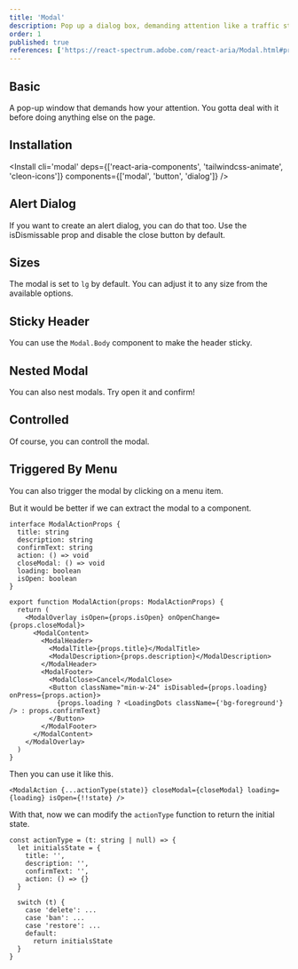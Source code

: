 ```yaml
---
title: 'Modal'
description: Pop up a dialog box, demanding attention like a traffic stop sign, ideal for critical interactions..
order: 1
published: true
references: ['https://react-spectrum.adobe.com/react-aria/Modal.html#props', 'https://github.com/jamiebuilds/tailwindcss-animate', 'https://cleon-icons.vercel.app/']
---
```


## Basic

A pop-up window that demands how your attention. You gotta deal with it before doing anything else on the page.

<How toUse='overlays/modal-demo' />

## Installation

<Install cli='modal' deps={['react-aria-components', 'tailwindcss-animate', 'cleon-icons']} components={['modal', 'button', 'dialog']} />

## Alert Dialog

If you want to create an alert dialog, you can do that too. Use the isDismissable prop and disable the close button by default.

<How toUse='overlays/alert-dialog-demo' />

## Sizes

The modal is set to `lg` by default. You can adjust it to any size from the available options.

<How toUse='overlays/modal-size-demo' />

## Sticky Header

You can use the `Modal.Body` component to make the header sticky.

<How toUse='overlays/modal-sticky-demo' />

## Nested Modal

You can also nest modals. Try open it and confirm!

<How toUse='overlays/modal-nested-demo' />

## Controlled

Of course, you can controll the modal.

<How toUse='overlays/modal-controlled-demo' />

## Triggered By Menu

You can also trigger the modal by clicking on a menu item.

<How toUse='overlays/modal-triggered-by-menu-demo' />
But it would be better if we can extract the modal to a component.

```tsx
interface ModalActionProps {
  title: string
  description: string
  confirmText: string
  action: () => void
  closeModal: () => void
  loading: boolean
  isOpen: boolean
}

export function ModalAction(props: ModalActionProps) {
  return (
    <ModalOverlay isOpen={props.isOpen} onOpenChange={props.closeModal}>
      <ModalContent>
        <ModalHeader>
          <ModalTitle>{props.title}</ModalTitle>
          <ModalDescription>{props.description}</ModalDescription>
        </ModalHeader>
        <ModalFooter>
          <ModalClose>Cancel</ModalClose>
          <Button className="min-w-24" isDisabled={props.loading} onPress={props.action}>
            {props.loading ? <LoadingDots className={'bg-foreground'} /> : props.confirmText}
          </Button>
        </ModalFooter>
      </ModalContent>
    </ModalOverlay>
  )
}
```

Then you can use it like this.

```tsx
<ModalAction {...actionType(state)} closeModal={closeModal} loading={loading} isOpen={!!state} />
```
With that, now we can modify the `actionType` function to return the initial state.

```tsx
const actionType = (t: string | null) => {
  let initialsState = {
    title: '',
    description: '',
    confirmText: '',
    action: () => {}
  }

  switch (t) {
    case 'delete': ...
    case 'ban': ...
    case 'restore': ...
    default:
      return initialsState
  }
}
```
